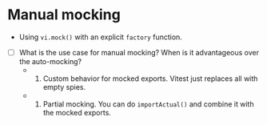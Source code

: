 # Manual mocking

- Using `vi.mock()` with an explicit `factory` function.
- [ ] What is the use case for manual mocking? When is it advantageous over the auto-mocking?
  - 1. Custom behavior for mocked exports. Vitest just replaces all with empty spies.
  - 1. Partial mocking. You can do `importActual()` and combine it with the mocked exports.

